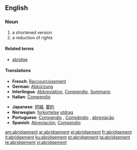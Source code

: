 ==English==

===Noun===
{{en-noun}}

# a shortened version
# a reduction of rights

====Related terms====
*[[abridge]]

====Translations====
{{top}}
*'''French''': [[Raccourcissement]]
*'''German''': [[Abkürzung]]
*'''Interlingua''': [[Abbreviation]],  [[Compendio]], [[Summario]]
*'''Italian''': [[Compendio]]
{{mid}}
*'''Japanese''': [[短縮]], [[要約]]
*'''Norwegian''': [[forkortelse]]  {{c}} [[utdrag]] {{n}}
*'''Portuguese''': [[Compendio]] {{m}}, [[Compêndio]] {{m}}, [[abreviação]] {{f}}
*'''Spanish''': [[Abreviación]], [[Compendio]] {{m}}
{{bottom}}

[[am:abridgement]]
[[ar:abridgement]]
[[el:abridgement]]
[[fr:abridgement]]
[[it:abridgement]]
[[ku:abridgement]]
[[pt:abridgement]]
[[ta:abridgement]]
[[te:abridgement]]
[[vi:abridgement]]